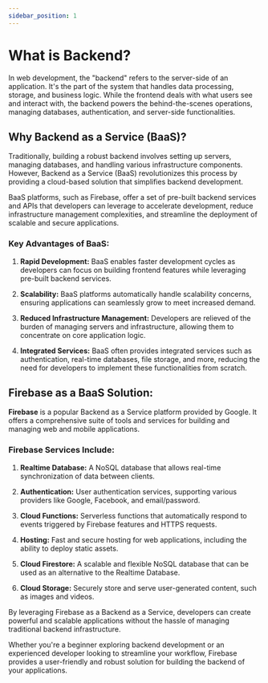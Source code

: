 ```yaml
---
sidebar_position: 1
---
```


# What is Backend?

In web development, the "backend" refers to the server-side of an application. It's the part of the system that handles data processing, storage, and business logic. While the frontend deals with what users see and interact with, the backend powers the behind-the-scenes operations, managing databases, authentication, and server-side functionalities.

## Why Backend as a Service (BaaS)?

Traditionally, building a robust backend involves setting up servers, managing databases, and handling various infrastructure components. However, Backend as a Service (BaaS) revolutionizes this process by providing a cloud-based solution that simplifies backend development.

BaaS platforms, such as Firebase, offer a set of pre-built backend services and APIs that developers can leverage to accelerate development, reduce infrastructure management complexities, and streamline the deployment of scalable and secure applications.

### Key Advantages of BaaS:

1. **Rapid Development:** BaaS enables faster development cycles as developers can focus on building frontend features while leveraging pre-built backend services.
  
2. **Scalability:** BaaS platforms automatically handle scalability concerns, ensuring applications can seamlessly grow to meet increased demand.

3. **Reduced Infrastructure Management:** Developers are relieved of the burden of managing servers and infrastructure, allowing them to concentrate on core application logic.

4. **Integrated Services:** BaaS often provides integrated services such as authentication, real-time databases, file storage, and more, reducing the need for developers to implement these functionalities from scratch.

## Firebase as a BaaS Solution:

**Firebase** is a popular Backend as a Service platform provided by Google. It offers a comprehensive suite of tools and services for building and managing web and mobile applications.

### Firebase Services Include:

1. **Realtime Database:** A NoSQL database that allows real-time synchronization of data between clients.

2. **Authentication:** User authentication services, supporting various providers like Google, Facebook, and email/password.

3. **Cloud Functions:** Serverless functions that automatically respond to events triggered by Firebase features and HTTPS requests.

4. **Hosting:** Fast and secure hosting for web applications, including the ability to deploy static assets.

5. **Cloud Firestore:** A scalable and flexible NoSQL database that can be used as an alternative to the Realtime Database.

6. **Cloud Storage:** Securely store and serve user-generated content, such as images and videos.

By leveraging Firebase as a Backend as a Service, developers can create powerful and scalable applications without the hassle of managing traditional backend infrastructure.

Whether you're a beginner exploring backend development or an experienced developer looking to streamline your workflow, Firebase provides a user-friendly and robust solution for building the backend of your applications.
